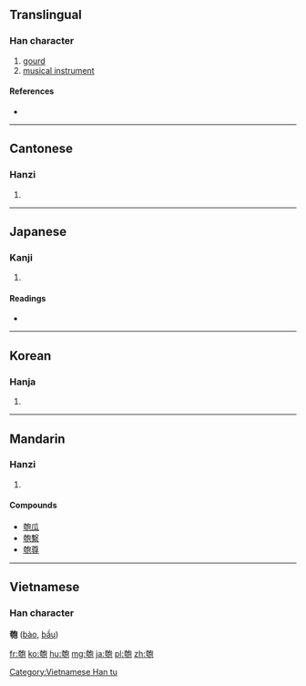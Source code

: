 ==Translingual==

===Han character===
{{Han char|rn=20|rad=勹|as=09|sn=11|four=47212|canj=KSPRU|ids=⿰夸包}}

# [[gourd]]
# [[musical instrument]]

====References====
* {{Han ref|kx=0151.330|dkj=02544|dj=0341.170|hdz=10542.040|uh=530F|ud=21263|bh=B0CC|bd=45260}}

----

==Cantonese==

===Hanzi===
{{yue-hanzi|jyut=paau4|y=paau4}}

# {{defn|lang=yue|sort=勹09}}

----

==Japanese==

===Kanji===
{{ja-kanji|grade=|rs=勹09}}

# {{defn|lang=ja|sort=勹09}}

====Readings====
* {{ja-readings|on=[[ほう]] (hō)|kun=[[ひさご]] (hisago)}}

----

==Korean==

===Hanja===
{{ko-hanja|hangeul=포|rv=po|mr=p'o}}

# {{defn|lang=ko|sort=勹09}}

----

==Mandarin==

===Hanzi===
{{cmn-hanzi|pin=[[páo]] ([[pao2]])|wg=p'ao<sup>2</sup>}}
# {{defn|lang=cmn|sort=勹09}}

====Compounds====
* [[匏瓜]]
* [[匏繫]]
* [[匏尊]]

----

==Vietnamese==

===Han character===
'''匏''' ([[bào]], [[bầu]])

[[Category:Vietnamese Han tu]]

[[fr:匏]]
[[ko:匏]]
[[hu:匏]]
[[mg:匏]]
[[ja:匏]]
[[pl:匏]]
[[zh:匏]]